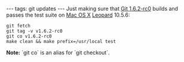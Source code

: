 ---
tags: git updates
---
Just making sure that [[Git 1.6.2-rc0]] builds and passes the test suite on [[Mac OS X]] [[Leopard]] 10.5.6:

<pre>git fetch
git tag -v v1.6.2-rc0
git co v1.6.2-rc0
make clean && make prefix=/usr/local test</pre>

'''Note:''' `git co` is an alias for `git checkout`.
